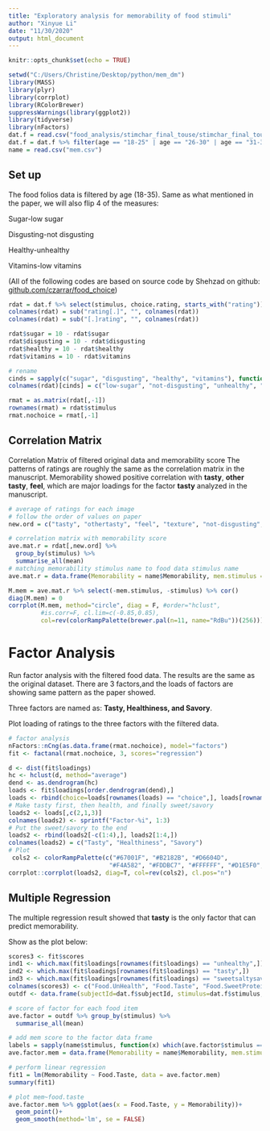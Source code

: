 ```yaml
---
title: "Exploratory analysis for memorability of food stimuli"
author: "Xinyue Li"
date: "11/30/2020"
output: html_document
---
```


```r
knitr::opts_chunk$set(echo = TRUE)

setwd("C:/Users/Christine/Desktop/python/mem_dm")
library(MASS)
library(plyr)
library(corrplot)
library(RColorBrewer)
suppressWarnings(library(ggplot2))
library(tidyverse)
library(nFactors)
dat.f = read.csv("food_analysis/stimchar_final_touse/stimchar_final_touse.csv")
dat.f = dat.f %>% filter(age == "18-25" | age == "26-30" | age == "31-35")
name = read.csv("mem.csv")

```

## Set up
The food folios data is filtered by age (18-35).
Same as what mentioned in the paper, we will also flip 4 of the measures:

Sugar-low sugar

Disgusting-not disgusting

Healthy-unhealthy

Vitamins-low vitamins

(All of the following codes are based on source code by Shehzad on github: [github.com/czarrar/food_choice](https://github.com/czarrar/food_choice/blob/main/20_factor_scores.Rmd))
 
```r
rdat = dat.f %>% select(stimulus, choice.rating, starts_with("rating"))
colnames(rdat) = sub("rating[.]", "", colnames(rdat))
colnames(rdat) = sub("[.]rating", "", colnames(rdat))

rdat$sugar = 10 - rdat$sugar
rdat$disgusting = 10 - rdat$disgusting
rdat$healthy = 10 - rdat$healthy
rdat$vitamins = 10 - rdat$vitamins

# rename
cinds = sapply(c("sugar", "disgusting", "healthy", "vitamins"), function(x) which(colnames(rdat) == x))
colnames(rdat)[cinds] = c("low-sugar", "not-disgusting", "unhealthy", "low-vitamins")

rmat = as.matrix(rdat[,-1])
rownames(rmat) = rdat$stimulus
rmat.nochoice = rmat[,-1]
```

## Correlation Matrix
Correlation Matrix of filtered original data and memorability score
The patterns of ratings are roughly the same as the correlation matrix in the manuscript.
Memorability showed positive correlation with **tasty**, **other tasty**, **feel**, which are major loadings for the factor **tasty** analyzed in the manuscript.
```r
# average of ratings for each image
# follow the order of values on paper
new.ord = c("tasty", "othertasty", "feel", "texture", "not-disgusting", "familiar", "filling", "unhealthy", "sweetsaltysavory", "calories", "carbohydrates", "fat", "low-vitamins", "gluten", "sodium", "low-sugar", "protein", "stimulus")

# correlation matrix with memorability score
ave.mat.r = rdat[,new.ord] %>% 
  group_by(stimulus) %>% 
  summarise_all(mean) 
# matching memorability stimulus name to food data stimulus name
ave.mat.r = data.frame(Memorability = name$Memorability, mem.stimulus = name$X, ave.mat.r)

M.mem = ave.mat.r %>% select(-mem.stimulus, -stimulus) %>% cor()
diag(M.mem) = 0
corrplot(M.mem, method="circle", diag = F, #order="hclust", 
         #is.corr=F, cl.lim=c(-0.85,0.85), 
         col=rev(colorRampPalette(brewer.pal(n=11, name="RdBu"))(256)))
```

# Factor Analysis

Run factor analysis with the filtered food data. The results are the same as the original dataset. There are 3 factors,and the loads of factors are showing same pattern as the paper showed.

Three factors are named as: **Tasty, Healthiness, and Savory**.

Plot loading of ratings to the three factors with the filtered data.
```r
# factor analysis
nFactors::nCng(as.data.frame(rmat.nochoice), model="factors") 
fit <- factanal(rmat.nochoice, 3, scores="regression")

d <- dist(fit$loadings)
hc <- hclust(d, method="average")
dend <- as.dendrogram(hc)
loads <- fit$loadings[order.dendrogram(dend),]
loads <- rbind(choice=loads[rownames(loads) == "choice",], loads[rownames(loads) != "choice",])
# Make tasty first, then health, and finally sweet/savory
loads2 <- loads[,c(2,1,3)]
colnames(loads2) <- sprintf("Factor-%i", 1:3)
# Put the sweet/savory to the end
loads2 <- rbind(loads2[-c(1:4),], loads2[1:4,])
colnames(loads2) = c("Tasty", "Healthiness", "Savory")
# Plot
 cols2 <- colorRampPalette(c("#67001F", "#B2182B", "#D6604D", 
                            "#F4A582", "#FDDBC7", "#FFFFFF", "#D1E5F0", "#92C5DE", "#4393C3", "#2166AC", "#053061"))(200)
corrplot::corrplot(loads2, diag=T, col=rev(cols2), cl.pos="n")

```

## Multiple Regression
The multiple regression result showed that **tasty** is the only factor that can predict memorability.

Show as the plot below:
```r
scores3 <- fit$scores
ind1 <- which.max(fit$loadings[rownames(fit$loadings) == "unhealthy",])
ind2 <- which.max(fit$loadings[rownames(fit$loadings) == "tasty",])
ind3 <- which.max(fit$loadings[rownames(fit$loadings) == "sweetsaltysavory",])
colnames(scores3) <- c("Food.UnHealth", "Food.Taste", "Food.SweetProtein")[c(ind1,ind2,ind3)]
outdf <- data.frame(subjectId=dat.f$subjectId, stimulus=dat.f$stimulus, scores3)

# score of factor for each food item
ave.factor = outdf %>% group_by(stimulus) %>% 
  summarise_all(mean) 

# add mem score to the factor data frame
labels = sapply(name$stimulus, function(x) which(ave.factor$stimulus == x))
ave.factor.mem = data.frame(Memorability = name$Memorability, mem.stimulus = name$X, ave.factor)

# perform linear regression
fit1 = lm(Memorability ~ Food.Taste, data = ave.factor.mem)
summary(fit1)

# plot mem~food.taste
ave.factor.mem %>% ggplot(aes(x = Food.Taste, y = Memorability))+
  geom_point()+
  geom_smooth(method='lm', se = FALSE)
```





